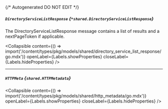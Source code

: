 {/* Autogenerated DO NOT EDIT  */}

##### `DirectoryServiceListResponse` *{`*shared.DirectoryServiceListResponse`}*
The DirectoryServiceListResponse message contains a list of results and a nextPageToken if applicable.

<Collapsible content={() => import('/content/types/pkg/models/shared/directory_service_list_response/go.mdx')} openLabel={Labels.showProperties} closeLabel={Labels.hideProperties} />


---
##### `HTTPMeta` *{`shared.HTTPMetadata`}*

<Collapsible content={() => import('/content/types/pkg/models/shared/http_metadata/go.mdx')} openLabel={Labels.showProperties} closeLabel={Labels.hideProperties} />



